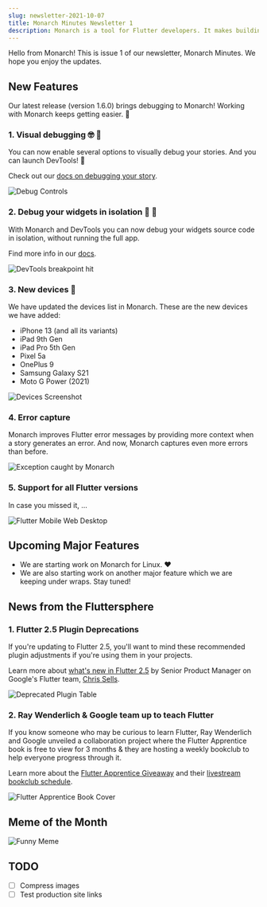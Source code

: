 ```yaml
---
slug: newsletter-2021-10-07
title: Monarch Minutes Newsletter 1
description: Monarch is a tool for Flutter developers. It makes building beautiful apps a simpler and faster experience.
---
```




Hello from Monarch! This is issue 1 of our newsletter, Monarch Minutes. 
We hope you enjoy the updates. 

## New Features

Our latest release (version 1.6.0) brings debugging to Monarch! Working with 
Monarch keeps getting easier. 🙌

### 1. Visual debugging 🤓 🐛
You can now enable several options to visually debug your stories. And you can launch
DevTools! 🚀 

Check out our [docs on debugging your story](/docs/debug-your-story).

<img className="docs-screenshot macos" alt="Debug Controls" 
    src={debug_controls} />

### 2. Debug your widgets in isolation 🦾 🤯
With Monarch and DevTools you can now debug your widgets source code in isolation, 
without running the full app.

Find more info in our [docs](/docs/debug-your-story#debug-your-widgets-source-code).

<img className="docs-screenshot macos" alt="DevTools breakpoint hit" 
    src={devtools_breakpoint_hit} />

### 3. New devices 📱
We have updated the devices list in Monarch. These are the new devices we have added:

- iPhone 13 (and all its variants)
- iPad 9th Gen
- iPad Pro 5th Gen
- Pixel 5a
- OnePlus 9
- Samsung Galaxy S21
- Moto G Power (2021)

<img className="docs-screenshot macos" alt="Devices Screenshot" 
    src={devices} />

### 4. Error capture
Monarch improves Flutter error messages by providing more context when a story 
generates an error. And now, Monarch captures even more errors than before.

<img className="docs-screenshot macos" alt="Exception caught by Monarch" 
    src={exception_caught_by_monarch} />

### 5. Support for all Flutter versions
In case you missed it, ...

<img className="docs-screenshot macos" alt="Flutter Mobile Web Desktop" 
    src={flutter} />

## Upcoming Major Features
- We are starting work on Monarch for Linux. ❤️
- We are also starting work on another major feature which we are keeping 
  under wraps. Stay tuned!

## News from the Fluttersphere

### 1. Flutter 2.5 Plugin Deprecations
If you're updating to Flutter 2.5, you'll want to mind these recommended plugin adjustments if you're using them in your projects.

Learn more about [what's new in Flutter 2.5](https://medium.com/flutter/whats-new-in-flutter-2-5-6f080c3f3dc) by Senior Product Manager on Google's Flutter team, [Chris Sells](https://www.linkedin.com/in/csells).

<img className="docs-screenshot macos" alt="Deprecated Plugin Table" 
    src={deprecated} />

### 2. Ray Wenderlich & Google team up to teach Flutter
If you know someone who may be curious to learn Flutter, Ray Wenderlich and Google unveiled a collaboration project where the Flutter Apprentice book is free to view for 3 months & they are hosting a weekly bookclub to help everyone progress through it.

Learn more about the [Flutter Apprentice Giveaway](https://medium.com/flutter/learn-flutter-for-free-with-flutter-apprentice-32ced5f97a12) and their [livestream bookclub schedule](https://flutter.dev/apprentice-giveaway#schedule).

<img className="docs-screenshot macos" alt="Flutter Apprentice Book Cover" 
    src={flutter_book} />

## Meme of the Month

<img alt="Funny Meme" src={meme_01} />

## TODO
- [ ] Compress images
- [ ] Test production site links
